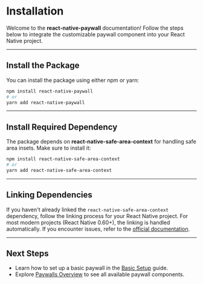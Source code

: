 # Installation

Welcome to the **react-native-paywall** documentation! Follow the steps below to integrate the customizable paywall component into your React Native project.

---

## Install the Package

You can install the package using either npm or yarn:

```bash
npm install react-native-paywall
# or
yarn add react-native-paywall
```

---

## Install Required Dependency

The package depends on **react-native-safe-area-context** for handling safe area insets. Make sure to install it:

```bash
npm install react-native-safe-area-context
# or
yarn add react-native-safe-area-context
```

---

## Linking Dependencies

If you haven't already linked the `react-native-safe-area-context` dependency, follow the linking process for your React Native project. For most modern projects (React Native 0.60+), the linking is handled automatically. If you encounter issues, refer to the [official documentation](https://github.com/th3rdwave/react-native-safe-area-context).

---

## Next Steps

- Learn how to set up a basic paywall in the [Basic Setup](/docs/getting-started/basic-setup) guide.
- Explore [Paywalls Overview](/docs/paywalls) to see all available paywall components.
